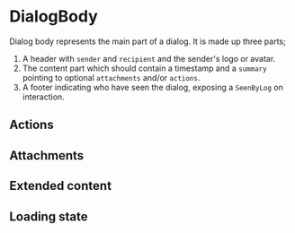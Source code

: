 
<Meta of={DialogBody} />

# DialogBody

Dialog body represents the main part of a dialog. It is made up three parts;

1. A header with `sender` and `recipient` and the sender's logo or avatar.
2. The content part which should contain a timestamp and a `summary` pointing to optional `attachments` and/or `actions`.
3. A footer indicating who have seen the dialog, exposing a `SeenByLog` on interaction.

<Canvas of={DialogBody.Default} />

## Actions

<Canvas of={DialogBody.WithActions} />

## Attachments

<Canvas of={DialogBody.WithAttachments} />

## Extended content

<Canvas of={DialogBody.ExtendedContent} />

## Loading state

<Canvas of={DialogBody.Loading} />
